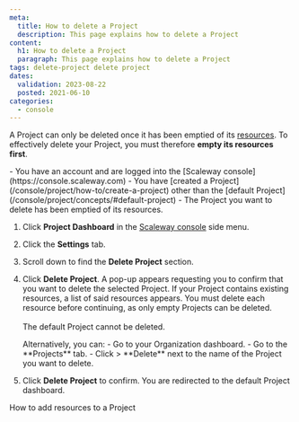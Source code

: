 ```yaml
---
meta:
  title: How to delete a Project
  description: This page explains how to delete a Project
content:
  h1: How to delete a Project
  paragraph: This page explains how to delete a Project
tags: delete-project delete project
dates:
  validation: 2023-08-22
  posted: 2021-06-10
categories:
  - console
---
```


A Project can only be deleted once it has been emptied of its [resources](/identity-and-access-management/iam/concepts/#resource). To effectively delete your Project, you must therefore **empty its resources first**.

<Macro id="iam-requirements" />

<Message type="requirement">
  - You have an account and are logged into the [Scaleway console](https://console.scaleway.com)
  - You have [created a Project](/console/project/how-to/create-a-project) other than the [default Project](/console/project/concepts/#default-project)
  - The Project you want to delete has been emptied of its resources.
</Message>

1. Click **Project Dashboard** in the [Scaleway console](https://console.scaleway.com) side menu.
2. Click the **Settings** tab.
3. Scroll down to find the **Delete Project** section.
    <Lightbox src="scaleway-delete-project.webp" alt="" />
4. Click **Delete Project**. A pop-up appears requesting you to confirm that you want to delete the selected Project.
    <Message type="important">
     If your Project contains existing resources, a list of said resources appears. You must delete each resource before continuing, as only empty Projects can be deleted. <br /><br />
     The default Project cannot be deleted.
    </Message>

    <Message type="tip">
      Alternatively, you can:
      - Go to your Organization dashboard.
      - Go to the **Projects** tab.
      - Click <Icon name="more" /> > **Delete** next to the name of the Project you want to delete.
    </Message>
5. Click **Delete Project** to confirm. You are redirected to the default Project dashboard.

<Navigation title="See Also">
  <PreviousButton to="/console/project/how-to/add-resources-project/">How to add resources to a Project</PreviousButton>
</Navigation>
